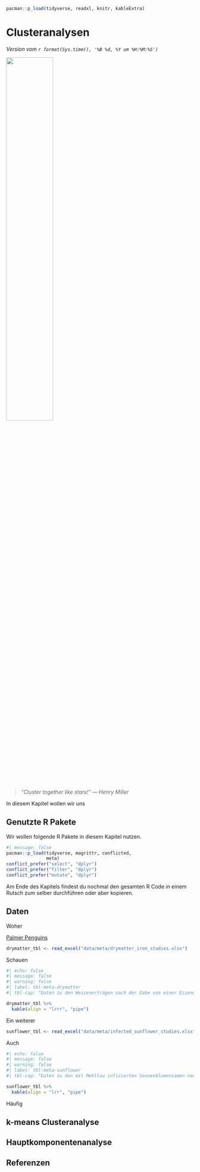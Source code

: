 ```r
pacman::p_load(tidyverse, readxl, knitr, kableExtra)
```

# Clusteranalysen {#sec-cluster-analysis}

*Version vom `r format(Sys.time(), '%B %d, %Y um %H:%M:%S')`*

![](images/caution.png){fig-align="center" width="50%"}

> *"Cluster together like stars!" --- Henry Miller*

In diesem Kapitel wollen wir uns

## Genutzte R Pakete

Wir wollen folgende R Pakete in diesem Kapitel nutzen.

```r
#| message: false
pacman::p_load(tidyverse, magrittr, conflicted, 
               meta)
conflict_prefer("select", "dplyr")
conflict_prefer("filter", "dplyr")
conflict_prefer("mutate", "dplyr")
```

Am Ende des Kapitels findest du nochmal den gesamten R Code in einem Rutsch zum selber durchführen oder aber kopieren.

## Daten

Woher

[Palmer Penguins](https://allisonhorst.github.io/palmerpenguins/index.html)

```r
drymatter_tbl <- read_excel("data/meta/drymatter_iron_studies.xlsx") 
```

Schauen

```r
#| echo: false
#| message: false
#| warning: false
#| label: tbl-meta-drymatter
#| tbl-cap: "Daten zu den Weizenerträgen nach der Gabe von einer Eisendosis mit $10\\mu mol$. In allen Studien wurde die gleiche Dosis auf die $n$ Pflanzen gegeben."

drymatter_tbl %>% 
  kable(align = "lrrr", "pipe")
```

Ein weiterer

```r
sunflower_tbl <- read_excel("data/meta/infected_sunflower_studies.xlsx") 
```

Auch

```r
#| echo: false
#| message: false
#| warning: false
#| label: tbl-meta-sunflower
#| tbl-cap: "Daten zu den mit Mehltau infizierten Sonnenblumensamen nach der Behandlung mit MoldEx."

sunflower_tbl %>% 
  kable(align = "lrr", "pipe")
```

Häufig

## k-means Clusteranalyse

## Hauptkomponentenanalyse

## Referenzen {.unnumbered}
